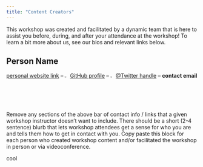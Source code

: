 ```yaml
---
title: "Content Creators"
---
```


This workshop was created and facilitated by a dynamic team that is here to assist you before, during, and after your attendance at the workshop! To learn a bit more about us, see our bios and relevant links below.

## Person Name

[personal website link](https://njlyon0.github.io/) -- <img src="images/github_logo.png" width="2%"/> [GitHub profile](https://github.com/njlyon0) -- <img src="images/twitter_logo.png" width="2%"/> [\@Twitter handle](https://twitter.com/scilyon) -- **contact email**

Remove any sections of the above bar of contact info / links that a given workshop instructor doesn't want to include. There should be a short (2-4 sentence) blurb that lets workshop attendees get a sense for who you are and tells them how to get in contact with you. Copy paste this block for each person who created workshop content and/or facilitated the workshop in person or via videoconference.


cool

